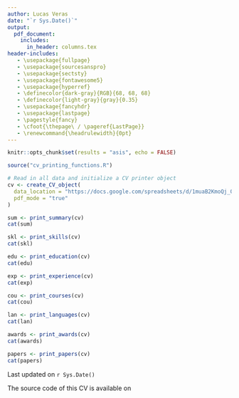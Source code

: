 ```yaml
---
author: Lucas Veras
date: "`r Sys.Date()`"
output:
  pdf_document:
    includes:
      in_header: columns.tex
header-includes:
   - \usepackage{fullpage}
   - \usepackage{sourcesanspro}
   - \usepackage{sectsty}
   - \usepackage{fontawesome5}
   - \usepackage{hyperref}
   - \definecolor{dark-gray}{RGB}{68, 68, 68}
   - \definecolor{light-gray}{gray}{0.35}
   - \usepackage{fancyhdr}
   - \usepackage{lastpage}
   - \pagestyle{fancy}
   - \cfoot{\thepage\ / \pageref{LastPage}}
   - \renewcommand{\headrulewidth}{0pt}
---
```


```r
knitr::opts_chunk$set(results = "asis", echo = FALSE)

source("cv_printing_functions.R")

# Read in all data and initialize a CV printer object
cv <- create_CV_object(
  data_location = "https://docs.google.com/spreadsheets/d/1muaB2KmoQj_OvOB54AJcTvLJ_sJGdHXOZs1c3tGyB5A/edit#gid=1730172225",
  pdf_mode = "true"
)

```

\begin{tabular*}{\textwidth}{@{}p{.45\textwidth}@{\extracolsep{\fill}}r@{}}
\raggedright
\begin{LARGE}
\textbf{Lucas Veras} \\
\end{LARGE}
\vspace{3.5em}
\begin{Large}
\textbf{\textit{Curriculum Vitae}}
\end{Large}
&
\begin{tabular}[t]{ r@{}}
```r
contact_info <- print_contact_info(cv)
cat(contact_info)
```
\end{tabular}
\end{tabular*}

\rule{\linewidth}{0.8pt}

\vspace{1.5em}

\begin{Large}
\textcolor{dark-gray}{\faIcon{user}} \textbf{Summary}
\end{Large}

```r
sum <- print_summary(cv)
cat(sum)
```

\vspace{1.5em}

\begin{Large}
\textcolor{dark-gray}{\faIcon{code}} \textbf{Technical skills}
\end{Large}

```r
skl <- print_skills(cv)
cat(skl)
```

\vspace{1.5em}

\begin{Large}
\textcolor{dark-gray}{\faIcon{graduation-cap}} \textbf{Education}
\end{Large}

```r
edu <- print_education(cv)
cat(edu)
```

\vspace{1.5em}

\begin{Large}
\textcolor{dark-gray}{\faIcon{user-tie}} \textbf{Professional experience}
\end{Large}

```r
exp <- print_experience(cv)
cat(exp)
```

\vspace{1.5em}

\begin{Large}
\textcolor{dark-gray}{\faIcon{book}} \textbf{Courses}
\end{Large}

```r
cou <- print_courses(cv)
cat(cou)
```

\vspace{1.5em}

\begin{Large}
\textcolor{dark-gray}{\faIcon{comment}} \textbf{Languages}
\end{Large}

```r
lan <- print_languages(cv)
cat(lan)
```

\vspace{1.5em}

\begin{Large}
\textcolor{dark-gray}{\faIcon{award}} \textbf{Awards}
\end{Large}

```r
awards <- print_awards(cv)
cat(awards)
```

\vspace{1.5em}

\pagebreak

\begin{Large}
\textcolor{dark-gray}{\faIcon{file-alt}} \textbf{Scientific papers}
\end{Large}

```r
papers <- print_papers(cv)
cat(papers)
```

\vspace*{\fill}
\flushright \footnotesize Last updated on `r Sys.Date()`

\flushright \footnotesize The source code of this CV is available on \textcolor{light-gray}{\href{https://github.com/verasls/verasls.github.io/tree/master/CV}{GitHub \faIcon{github}}}
